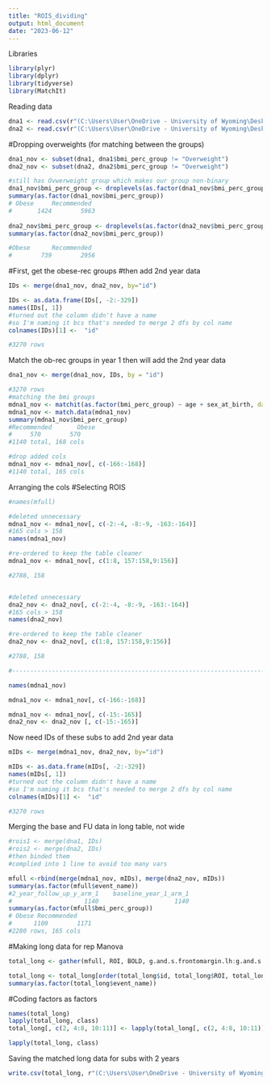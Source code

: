 ---
title: "ROIS_dividing"
output: html_document
date: "2023-06-12"
---
Libraries

```{r}
library(plyr)
library(dplyr)
library(tidyverse)
library(MatchIt)
```


Reading data

```{r}
dna1 <- read.csv(r"(C:\Users\User\OneDrive - University of Wyoming\Desktop - Copy\Lab\abcd\0_Working\Clean data\Finalized\Baseline_bmiperc_wide.csv)")
dna2 <- read.csv(r"(C:\Users\User\OneDrive - University of Wyoming\Desktop - Copy\Lab\abcd\0_Working\Clean data\Finalized\Followup_bmiperc_wide.csv)")
```

#Dropping overweights (for matching between the groups)

```{r}

dna1_nov <- subset(dna1, dna1$bmi_perc_group != "Overweight")
dna2_nov <- subset(dna2, dna2$bmi_perc_group != "Overweight")

#still has Ovwerweight group which makes our group non-binary
dna1_nov$bmi_perc_group <- droplevels(as.factor(dna1_nov$bmi_perc_group))
summary(as.factor(dna1_nov$bmi_perc_group))  
# Obese     Recommended 
#       1424        5963  
       
dna2_nov$bmi_perc_group <- droplevels(as.factor(dna2_nov$bmi_perc_group))
summary(as.factor(dna2_nov$bmi_perc_group))  

#Obese      Recommended 
#        739        2956   
```


#First, get the obese-rec groups
#then add 2nd year data

```{r}
IDs <- merge(dna1_nov, dna2_nov, by="id")

IDs <- as.data.frame(IDs[, -2:-329])
names(IDs[, 1])
#turned out the column didn't have a name
#so I'm naming it bcs that's needed to merge 2 dfs by col name
colnames(IDs)[1] <-  "id"

#3270 rows
```



Match the ob-rec groups in year 1
then will add the 2nd year data
```{r}
dna1_nov <- merge(dna1_nov, IDs, by = "id")

#3270 rows
#matching the bmi groups
mdna1_nov <- matchit(as.factor(bmi_perc_group) ~ age + sex_at_birth, data = dna1_nov)
mdna1_nov <- match.data(mdna1_nov)
summary(mdna1_nov$bmi_perc_group)
#Recommended       Obese 
#     570        570  
#1140 total, 168 cols

#drop added cols
mdna1_nov <- mdna1_nov[, c(-166:-168)] 
#1140 total, 165 cols
```
Arranging the cols
#Selecting ROIS
```{r}
#names(mfull)

#deleted unnecessary
mdna1_nov <- mdna1_nov[, c(-2:-4, -8:-9, -163:-164)]
#165 cols > 158
names(mdna1_nov)

#re-ordered to keep the table cleaner
mdna1_nov <- mdna1_nov[, c(1:8, 157:158,9:156)]

#2788, 158


#deleted unnecessary
dna2_nov <- dna2_nov[, c(-2:-4, -8:-9, -163:-164)]
#165 cols > 158
names(dna2_nov)

#re-ordered to keep the table cleaner
dna2_nov <- dna2_nov[, c(1:8, 157:158,9:156)]

#2788, 158

#-------------------------------------------------------------------------------

names(mdna1_nov)

mdna1_nov <- mdna1_nov[, c(-166:-168)]

mdna1_nov <- mdna1_nov[, c(-15:-165)]
dna2_nov <- dna2_nov [, c(-15:-165)]


```



Now need IDs of these subs to add 2nd year data


```{r}
mIDs <- merge(mdna1_nov, dna2_nov, by="id")

mIDs <- as.data.frame(mIDs[, -2:-329])
names(mIDs[, 1])
#turned out the column didn't have a name
#so I'm naming it bcs that's needed to merge 2 dfs by col name
colnames(mIDs)[1] <-  "id"

#3270 rows
```
Merging the base and FU data in long table, not wide 

```{r}
#rois1 <- merge(dna1, IDs)
#rois2 <- merge(dna2, IDs)
#then binded them
#complied into 1 line to avoid too many vars 

mfull <-rbind(merge(mdna1_nov, mIDs), merge(dna2_nov, mIDs))
summary(as.factor(mfull$event_name))
#2_year_follow_up_y_arm_1    baseline_year_1_arm_1 
#                    1140                     1140 
summary(as.factor(mfull$bmi_perc_group))
# Obese Recommended 
#      1109        1171
#2280 rows, 165 cols  

```



#Making long data for rep Manova

```{r}


total_long <- gather(mfull, ROI, BOLD, g.and.s.frontomargin.lh:g.and.s.subcentral.lh, factor_key=TRUE)

total_long <- total_long[order(total_long$id, total_long$ROI, total_long$event_name),]
summary(as.factor(total_long$event_name))

```

#Coding factors as factors

```{r}
names(total_long)
lapply(total_long, class)
total_long[, c(2, 4:8, 10:11)] <- lapply(total_long[, c(2, 4:8, 10:11)],as.factor)

lapply(total_long, class)
```


Saving the matched long data for subs with 2 years
```{r}
write.csv(total_long, r"(C:\Users\User\OneDrive - University of Wyoming\Desktop - Copy\Lab\abcd\0_Working\Clean data\Finalized\ROIS for RepMANOVA\1.csv)", row.names=FALSE)
```

